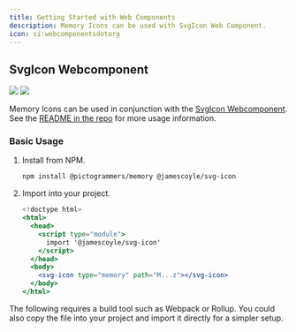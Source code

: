 ```yaml
---
title: Getting Started with Web Components
description: Memory Icons can be used with SvgIcon Web Component.
icon: si:webcomponentsdotorg
---
```


## SvgIcon Webcomponent

[![](https://chips.james-coyle.now.sh/npm/version/@jamescoyle/svg-icon)](https://www.npmjs.com/package/@jamescoyle/svg-icon)
[![](https://chips.james-coyle.now.sh/npm/downloads/@jamescoyle/svg-icon)](https://www.npmjs.com/package/@jamescoyle/svg-icon)

Memory Icons can be used in conjunction with the [SvgIcon Webcomponent](https://www.npmjs.com/package/@jamescoyle/svg-icon). See the [README in the repo](https://www.npmjs.com/package/@jamescoyle/svg-icon) for more usage information.

### Basic Usage

1. Install from NPM.

   ```bash
   npm install @pictogrammers/memory @jamescoyle/svg-icon
   ```

2. Import into your project.

   ```jsx
   <!doctype html>
   <html>
     <head>
       <script type="module">
         import '@jamescoyle/svg-icon'
       </script>
     </head>
     <body>
       <svg-icon type="memory" path="M...z"></svg-icon>
     </body>
   </html>
   ```

<Note>
  The following requires a build tool such as Webpack or Rollup. You could also copy the file into your project and import it directly for a simpler setup.
</Note>
